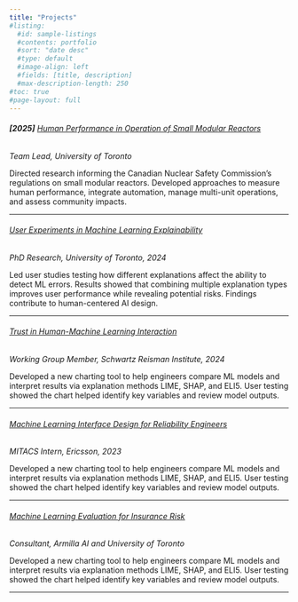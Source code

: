 ```yaml
---
title: "Projects"
#listing:
  #id: sample-listings
  #contents: portfolio
  #sort: "date desc"
  #type: default
  #image-align: left 
  #fields: [title, description]
  #max-description-length: 250
#toc: true
#page-layout: full
---
```


::: {#sample-listings}
:::

###### **\[2025\]** [Human Performance in Operation of Small Modular Reactors](blog1.qmd)

*Team Lead, University of Toronto*

Directed research informing the Canadian Nuclear Safety Commission's regulations on small modular reactors. Developed approaches to measure human performance, integrate automation, manage multi-unit operations, and assess community impacts.

------------------------------------------------------------------------

###### [User Experiments in Machine Learning Explainability](blog1.qmd)

*PhD Research, University of Toronto, 2024*

Led user studies testing how different explanations affect the ability to detect ML errors. Results showed that combining multiple explanation types improves user performance while revealing potential risks. Findings contribute to human-centered AI design.

------------------------------------------------------------------------

###### [Trust in Human-Machine Learning Interaction](blog1.qmd)

*Working Group Member, Schwartz Reisman Institute, 2024*

Developed a new charting tool to help engineers compare ML models and interpret results via explanation methods LIME, SHAP, and ELI5. User testing showed the chart helped identify key variables and review model outputs.

------------------------------------------------------------------------

###### [[Machine Learning Interface Design for Reliability Engineers]{.underline}](blog1.qmd)

*MITACS Intern, Ericsson, 2023*

Developed a new charting tool to help engineers compare ML models and interpret results via explanation methods LIME, SHAP, and ELI5. User testing showed the chart helped identify key variables and review model outputs.

------------------------------------------------------------------------

###### [Machine Learning [Evaluation for Insurance Risk]{.underline}](blog1.qmd)

*Consultant, Armilla AI and University of Toronto*

Developed a new charting tool to help engineers compare ML models and interpret results via explanation methods LIME, SHAP, and ELI5. User testing showed the chart helped identify key variables and review model outputs.

------------------------------------------------------------------------

<!-- ## Teaching -->

<!-- *Dept. of Mechanical and Industrial Engineering, University of Toronto, 2020-2024* -->

<!-- Taught statistics, human-centered system design, and human factors case studies. Mentored 400+ students in research methods, R programming, and inclusive design practices. Advised student projects for industry partners including Metro, Voilà, and Kritik. -->

<!-- ## Research Highlights -->

<!-- -   Led a team of six on human--automation interaction studies for small modular reactors -->

<!-- -   Developed multi-year research funding proposals -->

<!-- -   Designed ML interfaces and evaluated user performance in human-in-the-loop experiments -->

<!-- -   Consulted on ML risk evaluation and conducted ML analyses for insurance risk modeling -->

<!-- ### Selected Publications -->

<!-- For the full list, visit Research Gate or Google Scholar. -->

<!-- #### Peer-Reviewed -->

<!-- -   Gentile D., Donmez, B., & Jamieson, G. A. (2025). [Human performance effects of combining counterfactual explanations with normative and contrastive explanations in supervised machine learning for automated decision assistance.](https://www.sciencedirect.com/science/article/pii/S1071581924002179) *International Journal of Human-Computer Studies*, 196, 103434.\ -->

<!-- -   Gentile D., Donmez, B., & Jamieson, G. A. (2023). [Human performance consequences of normative and contrastive explanations: an experiment in machine learning for reliability maintenance](https://www.sciencedirect.com/science/article/pii/S0004370223000917). *Artificial Intelligence*, 103945.\ -->

<!-- -   Nguyen, T., Gentile D., Jamieson, G. A., Gosine, R., & Purmhedi, H. (2023). [Designing a glyph-based polar chart to interpret the results of machine learning models.](https://journals.sagepub.com/doi/abs/10.1177/10648046231166047) In *Ergonomics in Design: The Quarterly of Human Factors Applications*. -->

<!-- #### Articles -->

<!-- -   Gentile, D. (2023) [Exploring user interaction challenges with large language models](https://srinstitute.utoronto.ca/news/exploring-user-interaction-challenges-with-large-language-models). Schwartz Reisman Insitute for Technology and Society. -->
